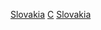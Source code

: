 {{Commons category|Slovakia by century|Centuries in Slovakia}}
[[Category:各世紀各國|Slovakia]]
[[Category:斯洛伐克各時期歷史|C]]
[[Category:各世紀歐洲|Slovakia]]